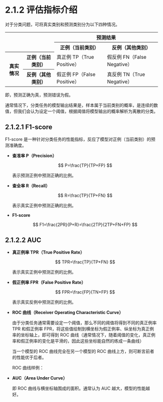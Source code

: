 # 2.1.2 评估指标介绍

对于分类问题，可将真实类别和预测类别分为以下四种情况。

<table>

<tr>
<th colSpan="2" rowSpan="2"></th>
<th colSpan="2">预测结果</th>
</tr>

<tr>
<th>正例（当前类别）</th>
<th>反例（其他类别）</th>
</tr>

<tr>
<th rowSpan="2">真实情况</th>
<th>正例（当前类别）</th>
<td>真正例 TP（True Positive）</td>
<td>假反例 FN（False Negative）</td>
</tr>

<tr>
<th>反例（其他类别）</th>
<td>假正例 FP（False Positive）</td>
<td>真反例 TN（True Negative）</td>
</tr>

</table>

即，预测正确为真，预测错误为假。

通常情况下，分类任务的模型输出结果是，样本属于当前类别的概率，是连续的数值，但我们会认为设定一个阈值，根据阈值将模型输出的概率解析为离散的分类。

## 2.1.2.1 F1-score

F1-score 是一种针对分类任务的性能指标，反应了模型对正例（当前类别）的预测准确度。

+ **查准率 P（Precision）**

  $$
  P=\frac{TP}{TP+FP}
  $$

  表示预测正例中预测正确的比例。

+ **查全率 R（Recall）**

  $$
  R=\frac{TP}{TP+FN}
  $$

  表示真实正例中预测正确的比例。

+ **F1-score**

  $$
  F1=\frac{2PR}{P+R}=\frac{2TP}{2TP+FN+FP}
  $$

## 2.1.2.2 AUC

+ **真正例率 TPR（True Positive Rate）**

  $$
  TPR=\frac{TP}{TP+FN}
  $$

  表示真实正例中预测正例的比例。

+ **假正例率 FPR（False Positive Rate）**

  $$
  FPR=\frac{FP}{TN+FP}
  $$

  表示真实反例中预测正例的比例。

+ **ROC 曲线（Receiver Operating Characteristic Curve）**

  由于分类任务通常需要设定一个阈值，那么不同的阈值将得到不同的真正例率 TPR 和假正例率 FPR，将这些值绘制到横坐标为假正例率、纵坐标为真正例率的坐标轴上，即可得到 ROC 曲线（通常情况下，随着阈值的变化，真正例率和假正例率的变化是平滑的，因此这些坐标能自然的练成一条曲线）

  当一个模型的 ROC 曲线完全在另一个模型的 ROC 曲线上方，则可断言前者的性能优于后者。

  ROC 曲线样例：

  <SampleRocCurve />
+ **AUC（Area Under Curve）**

  即 ROC 曲线与横坐标轴围成的面积。通常认为 AUC 越大，模型的性能越好。